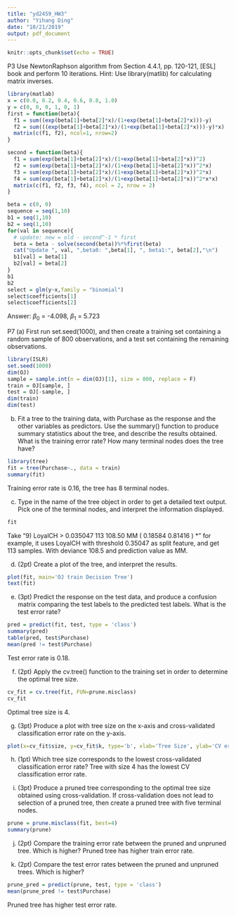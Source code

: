 ```yaml
---
title: "yd2459_HW3"
author: "Yihang Ding"
date: "10/21/2019"
output: pdf_document
---
```


```r
knitr::opts_chunk$set(echo = TRUE)
```
P3
Use NewtonRaphson algorithm from Section 4.4.1, pp. 120-121, [ESL] book and perform 10 iterations. Hint: Use library(matlib) for calculating matrix inverses.
```r
library(matlab)
x = c(0.0, 0.2, 0.4, 0.6, 0.8, 1.0)
y = c(0, 0, 0, 1, 0, 1)
first = function(beta){
  f1 = sum((exp(beta[1]+beta[2]*x)/(1+exp(beta[1]+beta[2]*x)))-y)
  f2 = sum(((exp(beta[1]+beta[2]*x)/(1+exp(beta[1]+beta[2]*x)))-y)*x)
  matrix(c(f1, f2), ncol=1, nrow=2)
}

second = function(beta){
  f1 = sum(exp(beta[1]+beta[2]*x)/(1+exp(beta[1]+beta[2]*x))^2)
  f2 = sum(exp(beta[1]+beta[2]*x)/(1+exp(beta[1]+beta[2]*x))^2*x)
  f3 = sum(exp(beta[1]+beta[2]*x)/(1+exp(beta[1]+beta[2]*x))^2*x)
  f4 = sum(exp(beta[1]+beta[2]*x)/(1+exp(beta[1]+beta[2]*x))^2*x*x)
  matrix(c(f1, f2, f3, f4), ncol = 2, nrow = 2)
}

beta = c(0, 0)
sequence = seq(1,10)
b1 = seq(1,10)
b2 = seq(1,10)
for(val in sequence){
  # update: new = old - second^-1 * first
  beta = beta - solve(second(beta))%*%first(beta)
  cat("Update ", val, ",beta0: ",beta[1], ", beta1:", beta[2],"\n")
  b1[val] = beta[1]
  b2[val] = beta[2]
}
b1
b2
select = glm(y~x,family = "binomial")
select$coefficients[1]
select$coefficients[2]
```
Answer: $\beta_0$ = -4.098, $\beta_1$ = 5.723

P7
(a) First run set.seed(1000), and then create a training set containing a random sample of 800 observations, and a test set containing the remaining observations.
```r
library(ISLR)
set.seed(1000)
dim(OJ)
sample = sample.int(n = dim(OJ)[1], size = 800, replace = F)
train = OJ[sample, ]
test = OJ[-sample, ]
dim(train)
dim(test)
```

(b) Fit a tree to the training data, with Purchase as the response and the other variables as predictors. Use the summary() function to produce summary statistics about the tree, and describe the results obtained. What is the training error rate? How many terminal nodes does the tree have?
```r
library(tree)
fit = tree(Purchase~., data = train)
summary(fit)
```
Training error rate is 0.16, the tree has 8 terminal nodes.

(c) Type in the name of the tree object in order to get a detailed text output. Pick one of the terminal nodes, and interpret the information displayed.
```r
fit
```
Take "9) LoyalCH > 0.035047 113  108.50 MM ( 0.18584 0.81416 ) *" for example, it uses LoyalCH with threshold 0.35047 as split feature, and get 113 samples. With deviance 108.5 and prediction value as MM.

(d) (2pt) Create a plot of the tree, and interpret the results.
```r
plot(fit, main='OJ train Decision Tree')
text(fit)
```

(e) (3pt) Predict the response on the test data, and produce a confusion matrix comparing the test labels to the predicted test labels. What is the test error rate?
```r
pred = predict(fit, test, type = 'class')
summary(pred)
table(pred, test$Purchase)
mean(pred != test$Purchase)
```
Test error rate is 0.18.

(f) (2pt) Apply the cv.tree() function to the training set in order to determine the optimal tree size.
```r
cv_fit = cv.tree(fit, FUN=prune.misclass)
cv_fit
```
Optimal tree size is 4.

(g) (3pt) Produce a plot with tree size on the x-axis and cross-validated classification error rate on the y-axis.
```r
plot(x=cv_fit$size, y=cv_fit$k, type='b', xlab='Tree Size', ylab='CV err rate')
```

(h) (1pt) Which tree size corresponds to the lowest cross-validated classification error rate?
Tree with size 4 has the lowest CV classification error rate.

(i) (3pt) Produce a pruned tree corresponding to the optimal tree size obtained using cross-validation. If cross-validation does not lead to selection of a pruned tree, then create a pruned tree with five terminal nodes.
```r
prune = prune.misclass(fit, best=4)
summary(prune)
```

(j) (2pt) Compare the training error rate between the pruned and unpruned tree. Which is higher?
Pruned tree has higher train error rate.

(k) (2pt) Compare the test error rates between the pruned and unpruned trees. Which is higher?
```r
prune_pred = predict(prune, test, type = 'class')
mean(prune_pred != test$Purchase)
```
Pruned tree has higher test error rate.